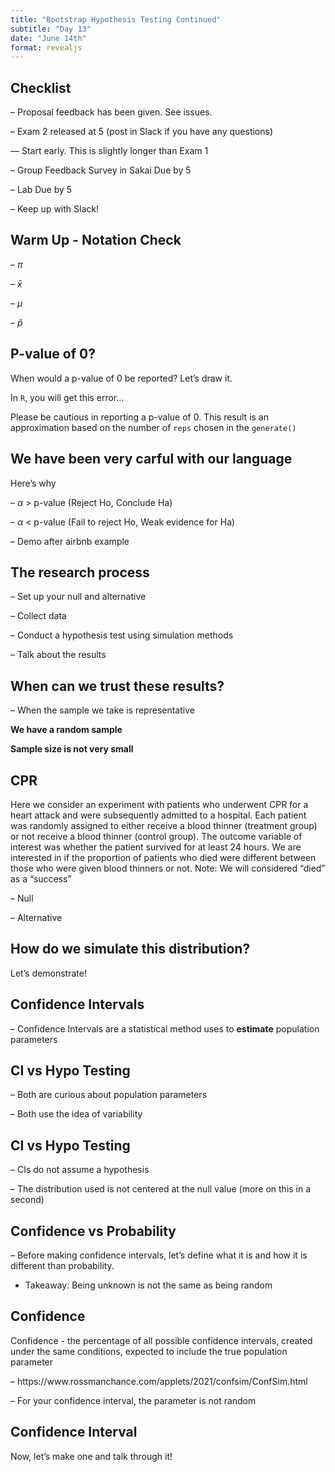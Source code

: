 ```yaml
---
title: "Bootstrap Hypothesis Testing Continued"
subtitle: "Day 13"
date: "June 14th"
format: revealjs
---
```


## Checklist

-- Proposal feedback has been given. See issues. 

-- Exam 2 released at 5 (post in Slack if you have any questions)

--- Start early. This is slightly longer than Exam 1

-- Group Feedback Survey in Sakai Due by 5

-- Lab Due by 5 

-- Keep up with Slack! 

## Warm Up - Notation Check 

-- $\pi$

-- $\bar{x}$

-- $\mu$

-- $\hat{p}$

## P-value of 0? 

When would a p-value of 0 be reported? Let's draw it.

In `R`, you will get this error...

Please be cautious in reporting a p-value of 0. This result is an approximation based on the number of `reps` chosen in the `generate()`

## We have been very carful with our language 

Here's why 

-- $\alpha$ > p-value (Reject Ho, Conclude Ha)

-- $\alpha$ < p-value (Fail to reject Ho, Weak evidence for Ha)

-- Demo after airbnb example

## The research process 

-- Set up your null and alternative 

-- Collect data 

-- Conduct a hypothesis test using simulation methods 

-- Talk about the results 

## When can we trust these results? 

-- When the sample we take is representative

**We have a random sample** 

**Sample size is not very small**

## CPR{.smaller} 

Here we consider an experiment with patients who underwent CPR for a heart attack and were subsequently admitted to a hospital. Each patient was randomly assigned to either receive a blood thinner (treatment group) or not receive a blood thinner (control group). The outcome variable of interest was whether the patient survived for at least 24 hours. We are interested in if the proportion of patients who died were different between those who were given blood thinners or not. Note: We will considered "died" as a "success"

-- Null 

-- Alternative 

## How do we simulate this distribution? 

Let's demonstrate!



## Confidence Intervals

-- Confidence Intervals are a statistical method uses to **estimate** population parameters 

## CI vs Hypo Testing 

-- Both are curious about population parameters 

-- Both use the idea of variability 

## CI vs Hypo Testing

-- CIs do not assume a hypothesis 

-- The distribution used is not centered at the null value (more on this in a second)

## Confidence vs Probability 

-- Before making confidence intervals, let's define what it is and how it is different than probability. 

- Takeaway: Being unknown is not the same as being random

## Confidence 

Confidence - the percentage of all possible confidence intervals, created under the same conditions, expected to include the true population parameter

-- https://www.rossmanchance.com/applets/2021/confsim/ConfSim.html

– For your confidence interval, the parameter is not random



## Confidence Interval

Now, let's make one and talk through it!

